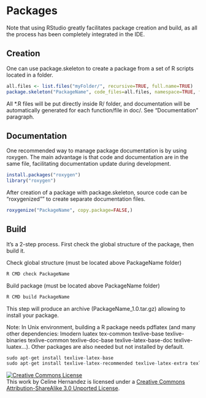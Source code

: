 Packages
========================================================

Note that using RStudio greatly facilitates package creation and build, as all the process has been completely integrated in the IDE.

Creation
--------------------------------------------------------------------------------

One can use package.skeleton to create a package from a set of R scripts located in a folder.
```r
all.files <- list.files("myFolder/", recursive=TRUE, full.name=TRUE)
package.skeleton("PackageName", code_files=all.files, namespace=TRUE, force=TRUE)
```


All *.R files will be put directly inside R/ folder, and documentation will be automatically generated for each function/file in doc/.
See "Documentation" paragraph.



Documentation
--------------------------------------------------------------------------------

One recommended way to manage package documentation is by using roxygen. The main advantage is that code and documentation are in the same file, facilitating documentation update during development.
```r
install.packages("roxygen")
library("roxygen")
```

After creation of a package with package.skeleton, source code can be "roxygenized"" to create separate documentation files.
```r
roxygenize("PackageName", copy.package=FALSE,)
```


Build
--------------------------------------------------------------------------------

It's a 2-step process. First check the global structure of the package, then build it.

Check global structure (must be located above PackageName folder)
```r
R CMD check PackageName
```


Build package (must be located above PackageName folder)
```r
R CMD build PackageName
```

This step will produce an archive (PackageName_1.0.tar.gz) allowing to install your package.

Note: In Unix environment, building a R package needs pdflatex (and many other dependencies: lmodern luatex tex-common texlive-base texlive-binaries texlive-common texlive-doc-base texlive-latex-base-doc texlive-luatex...). Other packages are also needed but not installed by default.
```r
sudo apt-get install texlive-latex-base
sudo apt-get install texlive-latex-recommended texlive-latex-extra texlive-fonts-recommended
```


<a rel="license" href="http://creativecommons.org/licenses/by-sa/3.0/deed.en_US"><img alt="Creative Commons License" style="border-width:0" src="http://i.creativecommons.org/l/by-sa/3.0/80x15.png" /></a><br />This work by <span xmlns:cc="http://creativecommons.org/ns#" property="cc:attributionName">Celine Hernandez</span> is licensed under a <a rel="license" href="http://creativecommons.org/licenses/by-sa/3.0/deed.en_US">Creative Commons Attribution-ShareAlike 3.0 Unported License</a>.